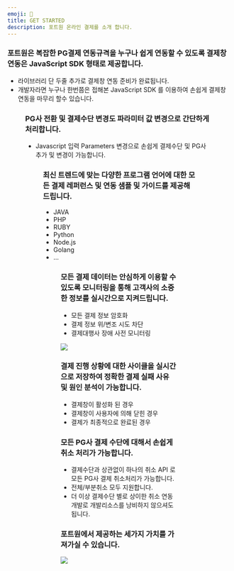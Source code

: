 ```yaml
---
emoji: 🚗
title: GET STARTED
description: 포트원 온라인 결제를 소개 합니다.
---
```





### 포트원은 복잡한 PG결제 연동규격을 누구나 쉽게 연동할 수 있도록 결제창 연동은 JavaScript SDK 형태로 제공합니다.

* 라이브러리 단 두줄 추가로 결제창 연동 준비가 완료됩니다.
* 개발자라면 누구나 한번쯤은 접해본 JavaScript SDK 를 이용하여 손쉽게 결제창 연동을 마무리 할수 있습니다.

<Figure src="/gitbook-assets/ko/image (255).png" caption="각 PG사 결제창 화면" />

### PG사 전환 및 결제수단 변경도 파라미터 값 변경으로 간단하게 처리합니다.

* Javascript 입력 Parameters 변경으로 손쉽게 결제수단 및 PG사 추가 및 변경이 가능합니다.

<Figure src="/gitbook-assets/ko/image (97).png" caption="PG사 변경" />

### 최신 트렌드에 맞는 다양한 프로그램 언어에 대한 모든 결제 레퍼런스 및 연동 샘플 및 가이드를 제공해 드립니다.

* JAVA
* PHP
* RUBY
* Python
* Node.js
* Golang
* ...

<Figure src="/gitbook-assets/ko/image (248).png" caption="제공 가능 프로그래밍 언어" />

### 모든 결제 데이터는 안심하게 이용할 수 있도록 모니터링을 통해 고객사의 소중한 정보를 실시간으로 지켜드립니다.

* 모든 결제 정보 암호화
* 결제 정보 위/변조 시도 차단
* 결제대행사 장애 사전 모니터링

![](</gitbook-assets/ko/image (198).png>)

### 결제 진행 상황에 대한 사이클을 실시간으로 저장하여 정확한 결제 실패 사유 및 원인 분석이 가능합니다.

* 결제창이 활성화 된 경우
* 결제창이 사용자에 의해 닫힌 경우
* 결제가 최종적으로 완료된 경우

### 모든 PG사 결제 수단에 대해서 손쉽게 취소 처리가 가능합니다.

* 결제수단과 상관없이 하나의 취소 API 로 모든 PG사 결제 취소처리가 가능합니다.
* 전체/부분취소 모두 지원합니다.
* 더 이상 결제수단 별로 상이한 취소 연동 개발로 개발리소스를 낭비하지 않으셔도 됩니다.

### 포트원에서 제공하는 세가지 가치를 가져가실 수 있습니다.

![](</gitbook-assets/ko/image (219).png>)
